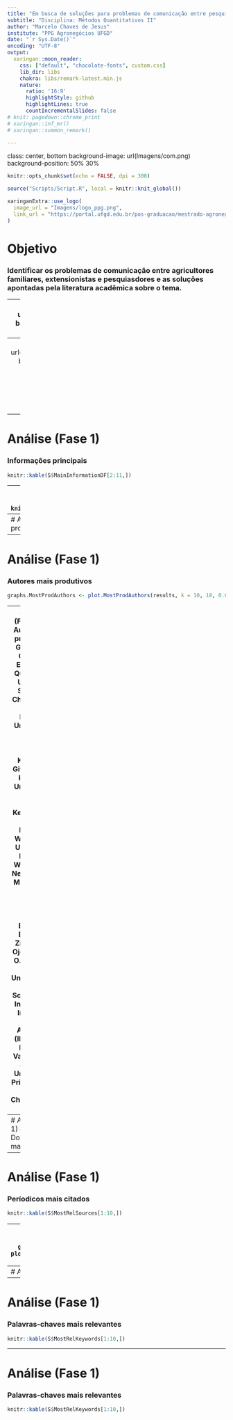 ```yaml
---
title: "Em busca de soluções para problemas de comunicação entre pesquisadores, extensionistas e agricultores familiares"
subtitle: "Disciplina: Métodos Quantitativos II"
author: "Marcelo Chaves de Jesus"
institute: "PPG Agronegócios UFGD"
date: "`r Sys.Date()`"
encoding: "UTF-8"
output:
  xaringan::moon_reader:
    css: ["default", "chocolate-fonts", custom.css]
    lib_dir: libs
    chakra: libs/remark-latest.min.js
    nature:
      ratio: '16:9'
      highlightStyle: github
      highlightLines: true
      countIncrementalSlides: false
# knit: pagedown::chrome_print
# xaringan::inf_mr()
# xaringan::summon_remark()

---
```

class: center, bottom
background-image: url(Imagens/com.png)
background-position: 50% 30%

```r
knitr::opts_chunk$set(echo = FALSE, dpi = 300)
```

```r
source("Scripts/Script.R", local = knitr::knit_global())
```

```r
xaringanExtra::use_logo(
  image_url = "Imagens/logo_ppg.png",
  link_url = "https://portal.ufgd.edu.br/pos-graduacao/mestrado-agronegocios/index"
)
```

# Objetivo

### Identificar os problemas de comunicação entre agricultores familiares, extensionistas e pesquiasdores e as soluções apontadas pela literatura acadêmica sobre o tema. 

---
background-image: url(Imagens/big_data.png)
background-position: 80% 50%

# Metodologia
## Análise Bibiométrica
### Coleta de Dados
  - [*Web of Science*](https://www.webofscience.com/wos/woscc/advanced-search)
  - [*Scopus*](https://www.scopus.com/sources.uri)
    
### Período: 
  - 2016 - 2021
  
### Tipos de documentos:
  - Artigos
  - Reviews
---
background-image: url(Imagens/bibliometrix.png)
background-position: 80% 10%

# ETL (Extract Transform Load)
## Seleção dos documentos

![](Imagens/fases.png)

---
# Análise (Fase 1)
### Informações principais
```r
knitr::kable(S$MainInformationDF[2:11,])
```
---
# Análise (Fase 1)
### Informações principais
```r
knitr::kable(S$MainInformationDF[14:25,])
```
---
# Análise (Fase 1)
### Autores mais produtivos
```r
knitr::kable(S$MostProdAuthors[1:10,1:2])
```
---
# Análise (Fase 1)
### Autores mais produtivos
```r
graphs.MostProdAuthors <- plot.MostProdAuthors(results, k = 10, 18, 0.6)
```
---
# Análise (Fase 1)
### Autores mais produtivos
- Gao, Yang
  - College of Economics, Qufu Normal University, Shandong, China
China
- Dorward, Peter T.
  - University of Reading, Reading, United Kingdom
- Gitau, George Karuoya
  - University of Nairobi, Nairobi, KenyaShow
- Klerkx, Laurens
  - Wageningen University & Research, Wageningen, Netherlands
- Moyo, Martin Philani
  - Matopos Research Station Bulawayo, Bulawayo, Zimbabwe
- Ojo, Temitope O.
  - Obafemi Awolowo University, Ife, Nigeria
- Schut, Marc
  - International Institute of Tropical Agriculture (IITA), Kigali, Rwanda
- VanLeeuwen, John A.
  - University of Prince Edward Island, Charlottetown, Canada
  
---
# Análise (Fase 1)
### Documentos mais citados
```r
knitr::kable(S$MostCitedPapers[1:10,1:3])
```
---
# Análise (Fase 1)
### Períodicos mais citados
```r
knitr::kable(S$MostRelSources[1:10,])
```
---
# Análise (Fase 1)
### Colaboração internacional
```r
graphs.CountryCollaboration <- plot.CountryCollaboration(results, k = 10, 18, 0.6)
```
---
# Análise (Fase 1)
```r
plot(colab_country$graph)+labs(title = "Colaboração Científica entre Países")
```
---
# Análise (Fase 1)
### Palavras-chaves mais relevantes
```r
knitr::kable(S$MostRelKeywords[1:10,])
```
---
# Análise (Fase 1)
### Palavras-chaves mais relevantes
```r
knitr::kable(S$MostRelKeywords[1:10,])
```
